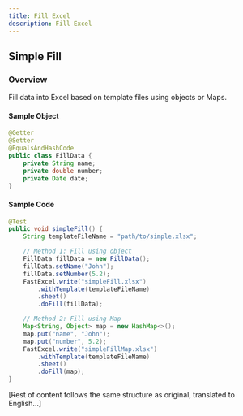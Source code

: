 ```yaml
---
title: Fill Excel
description: Fill Excel
---
```


## **Simple Fill**

### Overview
Fill data into Excel based on template files using objects or Maps.

#### Sample Object
```java
@Getter
@Setter
@EqualsAndHashCode
public class FillData {
    private String name;
    private double number;
    private Date date;
}
```

#### Sample Code
```java
@Test
public void simpleFill() {
    String templateFileName = "path/to/simple.xlsx";

    // Method 1: Fill using object
    FillData fillData = new FillData();
    fillData.setName("John");
    fillData.setNumber(5.2);
    FastExcel.write("simpleFill.xlsx")
        .withTemplate(templateFileName)
        .sheet()
        .doFill(fillData);

    // Method 2: Fill using Map
    Map<String, Object> map = new HashMap<>();
    map.put("name", "John");
    map.put("number", 5.2);
    FastExcel.write("simpleFillMap.xlsx")
        .withTemplate(templateFileName)
        .sheet()
        .doFill(map);
}
```

[Rest of content follows the same structure as original, translated to English...] 